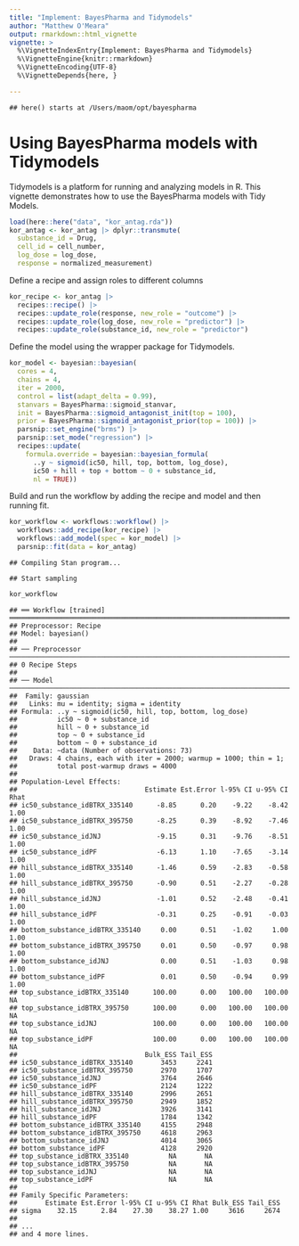 ```yaml
---
title: "Implement: BayesPharma and Tidymodels"
author: "Matthew O'Meara"
output: rmarkdown::html_vignette
vignette: >
  %\VignetteIndexEntry{Implement: BayesPharma and Tidymodels}
  %\VignetteEngine{knitr::rmarkdown}
  %\VignetteEncoding{UTF-8}
  %\VignetteDepends{here, }

---
```






```
## here() starts at /Users/maom/opt/bayespharma
```
# Using BayesPharma models with Tidymodels

Tidymodels is a platform for running and analyzing models in R. This vignette
demonstrates how to use the BayesPharma models with Tidy Models.


```r
load(here::here("data", "kor_antag.rda"))
kor_antag <- kor_antag |> dplyr::transmute(
  substance_id = Drug,
  cell_id = cell_number,
  log_dose = log_dose,
  response = normalized_measurement)
```

Define a recipe and assign roles to different columns

```r
kor_recipe <- kor_antag |>
  recipes::recipe() |>
  recipes::update_role(response, new_role = "outcome") |>
  recipes::update_role(log_dose, new_role = "predictor") |>
  recipes::update_role(substance_id, new_role = "predictor")
```

Define the model using the \code{bayesian} wrapper package for Tidymodels.

```r
kor_model <- bayesian::bayesian(
  cores = 4,
  chains = 4,
  iter = 2000,
  control = list(adapt_delta = 0.99),
  stanvars = BayesPharma::sigmoid_stanvar,
  init = BayesPharma::sigmoid_antagonist_init(top = 100),
  prior = BayesPharma::sigmoid_antagonist_prior(top = 100)) |>
  parsnip::set_engine("brms") |>
  parsnip::set_mode("regression") |>
  recipes::update(
    formula.override = bayesian::bayesian_formula(
      ..y ~ sigmoid(ic50, hill, top, bottom, log_dose),
      ic50 + hill + top + bottom ~ 0 + substance_id,
      nl = TRUE))
```

Build and run the workflow by adding the recipe and model and then running fit.

```r
kor_workflow <- workflows::workflow() |>
  workflows::add_recipe(kor_recipe) |>
  workflows::add_model(spec = kor_model) |>
  parsnip::fit(data = kor_antag)
```

```
## Compiling Stan program...
```

```
## Start sampling
```

```r
kor_workflow
```

```
## ══ Workflow [trained] ════════════════════════════════════════════════════════════════════════════════════════════════════
## Preprocessor: Recipe
## Model: bayesian()
## 
## ── Preprocessor ──────────────────────────────────────────────────────────────────────────────────────────────────────────
## 0 Recipe Steps
## 
## ── Model ─────────────────────────────────────────────────────────────────────────────────────────────────────────────────
##  Family: gaussian 
##   Links: mu = identity; sigma = identity 
## Formula: ..y ~ sigmoid(ic50, hill, top, bottom, log_dose) 
##          ic50 ~ 0 + substance_id
##          hill ~ 0 + substance_id
##          top ~ 0 + substance_id
##          bottom ~ 0 + substance_id
##    Data: ~data (Number of observations: 73) 
##   Draws: 4 chains, each with iter = 2000; warmup = 1000; thin = 1;
##          total post-warmup draws = 4000
## 
## Population-Level Effects: 
##                                Estimate Est.Error l-95% CI u-95% CI Rhat
## ic50_substance_idBTRX_335140      -8.85      0.20    -9.22    -8.42 1.00
## ic50_substance_idBTRX_395750      -8.25      0.39    -8.92    -7.46 1.00
## ic50_substance_idJNJ              -9.15      0.31    -9.76    -8.51 1.00
## ic50_substance_idPF               -6.13      1.10    -7.65    -3.14 1.00
## hill_substance_idBTRX_335140      -1.46      0.59    -2.83    -0.58 1.00
## hill_substance_idBTRX_395750      -0.90      0.51    -2.27    -0.28 1.00
## hill_substance_idJNJ              -1.01      0.52    -2.48    -0.41 1.00
## hill_substance_idPF               -0.31      0.25    -0.91    -0.03 1.00
## bottom_substance_idBTRX_335140     0.00      0.51    -1.02     1.00 1.00
## bottom_substance_idBTRX_395750     0.01      0.50    -0.97     0.98 1.00
## bottom_substance_idJNJ             0.00      0.51    -1.03     0.98 1.00
## bottom_substance_idPF              0.01      0.50    -0.94     0.99 1.00
## top_substance_idBTRX_335140      100.00      0.00   100.00   100.00   NA
## top_substance_idBTRX_395750      100.00      0.00   100.00   100.00   NA
## top_substance_idJNJ              100.00      0.00   100.00   100.00   NA
## top_substance_idPF               100.00      0.00   100.00   100.00   NA
##                                Bulk_ESS Tail_ESS
## ic50_substance_idBTRX_335140       3453     2241
## ic50_substance_idBTRX_395750       2970     1707
## ic50_substance_idJNJ               3764     2646
## ic50_substance_idPF                2124     1222
## hill_substance_idBTRX_335140       2996     2651
## hill_substance_idBTRX_395750       2949     1852
## hill_substance_idJNJ               3926     3141
## hill_substance_idPF                1784     1342
## bottom_substance_idBTRX_335140     4155     2948
## bottom_substance_idBTRX_395750     4618     2963
## bottom_substance_idJNJ             4014     3065
## bottom_substance_idPF              4128     2920
## top_substance_idBTRX_335140          NA       NA
## top_substance_idBTRX_395750          NA       NA
## top_substance_idJNJ                  NA       NA
## top_substance_idPF                   NA       NA
## 
## Family Specific Parameters: 
##       Estimate Est.Error l-95% CI u-95% CI Rhat Bulk_ESS Tail_ESS
## sigma    32.15      2.84    27.30    38.27 1.00     3616     2674
## 
## ...
## and 4 more lines.
```
